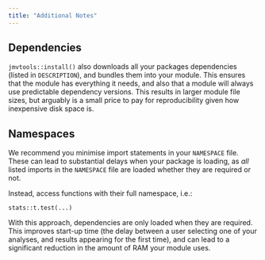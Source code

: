 ```yaml
---
title: "Additional Notes"
---
```


## Dependencies

`jmvtools::install()` also downloads all your packages dependencies (listed in `DESCRIPTION`), and bundles them into your module. This ensures that the module has everything it needs, and also that a module will always use predictable dependency versions. This results in larger module file sizes, but arguably is a small price to pay for reproducibility given how inexpensive disk space is.

## Namespaces

We recommend you minimise import statements in your `NAMESPACE` file. These can lead to substantial delays when your package is loading, as *all* listed imports in the `NAMESPACE` file are loaded whether they are required or not.

Instead, access functions with their full namespace, i.e.:

```
stats::t.test(...)
```

With this approach, dependencies are only loaded when they are required. This improves start-up time (the delay between a user selecting one of your analyses, and results appearing for the first time), and can lead to a significant reduction in the amount of RAM your module uses.
